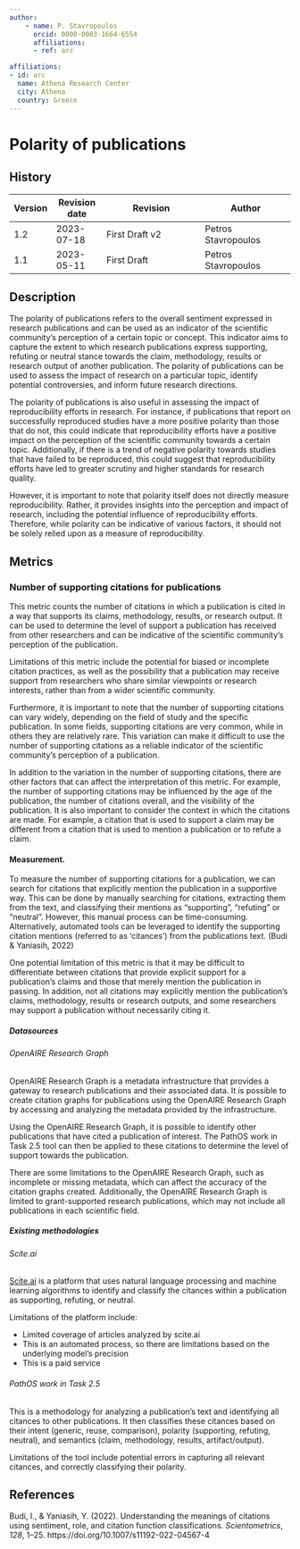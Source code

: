 ```yaml
---
author:
    - name: P. Stavropoulos
      orcid: 0000-0003-1664-6554
      affiliations:
      - ref: arc

affiliations:
- id: arc
  name: Athena Research Center
  city: Athena
  country: Greece
---
```


# Polarity of publications {#polarity-of-publications .unnumbered}

::: {.callout-note collapse="true"}

## History


| Version | Revision date | Revision                     | Author                    |
|---------|---------------|------------------------------|---------------------------|
| 1.2     | 2023-07-18    | First Draft v2               | Petros Stavropoulos       |
| 1.1     | 2023-05-11    | First Draft                  | Petros Stavropoulos       |



:::

## Description

The polarity of publications refers to the overall sentiment expressed in research publications and can be used as an indicator of the scientific community's perception of a certain topic or concept. This indicator aims to capture the extent to which research publications express supporting, refuting or neutral stance towards the claim, methodology, results or research output of another publication. The polarity of publications can be used to assess the impact of research on a particular topic, identify potential controversies, and inform future research directions.

The polarity of publications is also useful in assessing the impact of reproducibility efforts in research. For instance, if publications that report on successfully reproduced studies have a more positive polarity than those that do not, this could indicate that reproducibility efforts have a positive impact on the perception of the scientific community towards a certain topic. Additionally, if there is a trend of negative polarity towards studies that have failed to be reproduced, this could suggest that reproducibility efforts have led to greater scrutiny and higher standards for research quality.

However, it is important to note that polarity itself does not directly measure reproducibility. Rather, it provides insights into the perception and impact of research, including the potential influence of reproducibility efforts. Therefore, while polarity can be indicative of various factors, it should not be solely relied upon as a measure of reproducibility.

## Metrics

### Number of supporting citations for publications

This metric counts the number of citations in which a publication is cited in a way that supports its claims, methodology, results, or research output. It can be used to determine the level of support a publication has received from other researchers and can be indicative of the scientific community's perception of the publication.

Limitations of this metric include the potential for biased or incomplete citation practices, as well as the possibility that a publication may receive support from researchers who share similar viewpoints or research interests, rather than from a wider scientific community.

Furthermore, it is important to note that the number of supporting citations can vary widely, depending on the field of study and the specific publication. In some fields, supporting citations are very common, while in others they are relatively rare. This variation can make it difficult to use the number of supporting citations as a reliable indicator of the scientific community's perception of a publication.

In addition to the variation in the number of supporting citations, there are other factors that can affect the interpretation of this metric. For example, the number of supporting citations may be influenced by the age of the publication, the number of citations overall, and the visibility of the publication. It is also important to consider the context in which the citations are made. For example, a citation that is used to support a claim may be different from a citation that is used to mention a publication or to refute a claim.

#### Measurement.

To measure the number of supporting citations for a publication, we can search for citations that explicitly mention the publication in a supportive way. This can be done by manually searching for citations, extracting them from the text, and classifying their mentions as “supporting”, “refuting” or “neutral”. However, this manual process can be time-consuming. Alternatively, automated tools can be leveraged to identify the supporting citation mentions (referred to as 'citances') from the publications text. (Budi & Yaniasih, 2022)

One potential limitation of this metric is that it may be difficult to differentiate between citations that provide explicit support for a publication's claims and those that merely mention the publication in passing. In addition, not all citations may explicitly mention the publication's claims, methodology, results or research outputs, and some researchers may support a publication without necessarily citing it.

##### Datasources

###### OpenAIRE Research Graph

OpenAIRE Research Graph is a metadata infrastructure that provides a gateway to research publications and their associated data. It is possible to create citation graphs for publications using the OpenAIRE Research Graph by accessing and analyzing the metadata provided by the infrastructure.

Using the OpenAIRE Research Graph, it is possible to identify other publications that have cited a publication of interest. The PathOS work in Task 2.5 tool can then be applied to these citations to determine the level of support towards the publication.

There are some limitations to the OpenAIRE Research Graph, such as incomplete or missing metadata, which can affect the accuracy of the citation graphs created. Additionally, the OpenAIRE Research Graph is limited to grant-supported research publications, which may not include all publications in each scientific field.

##### Existing methodologies

###### Scite.ai

[Scite.ai](https://scite.ai/) is a platform that uses natural language processing and machine learning algorithms to identify and classify the citances within a publication as supporting, refuting, or neutral.

Limitations of the platform include:

-   Limited coverage of articles analyzed by scite.ai
-   This is an automated process, so there are limitations based on the underlying model’s precision
-   This is a paid service

###### PathOS work in Task 2.5

This is a methodology for analyzing a publication's text and identifying all citances to other publications. It then classifies these citances based on their intent (generic, reuse, comparison), polarity (supporting, refuting, neutral), and semantics (claim, methodology, results, artifact/output).

Limitations of the tool include potential errors in capturing all relevant citances, and correctly classifying their polarity.

## References

Budi, I., & Yaniasih, Y. (2022). Understanding the meanings of citations using sentiment, role, and citation function classifications. *Scientometrics*, *128*, 1–25. https://doi.org/10.1007/s11192-022-04567-4
